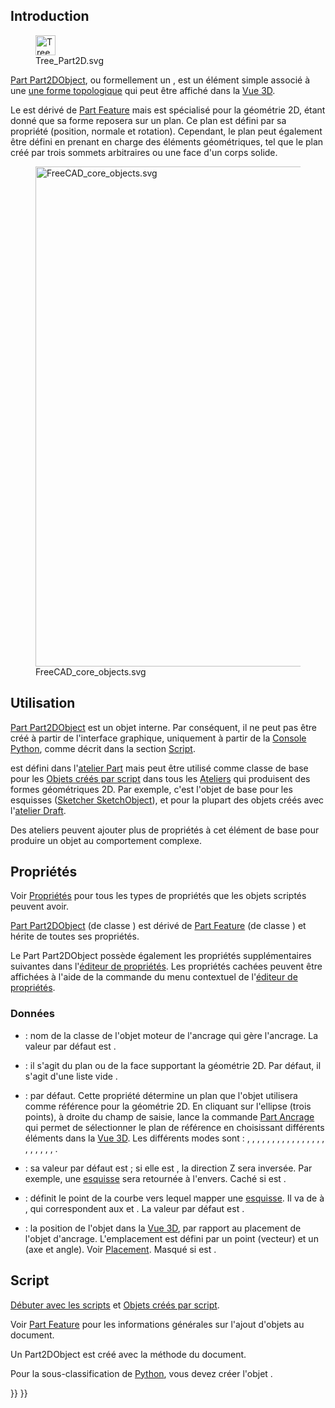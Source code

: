 <languages/>
{{TOCright}}

== Introduction ==

[[File:Tree_Part2D.svg|32px]]

[[Part_Part2DObject/fr|Part Part2DObject]], ou formellement un {{incode|Part::Part2DObject}}, est un élément simple associé à une [[Part_TopoShape/fr|une forme topologique]] qui peut être affiché dans la [[3D_view/fr|Vue 3D]].

Le {{incode|Part::Part2DObject}} est dérivé de [[Part_Feature/fr|Part Feature]] mais est spécialisé pour la géométrie 2D, étant donné que sa forme reposera sur un plan. Ce plan est défini par sa propriété {{PropertyData|Placement}} (position, normale et rotation). Cependant, le plan peut également être défini en prenant en charge des éléments géométriques, tel que le plan créé par trois sommets arbitraires ou une face d'un corps solide.

[[File:FreeCAD_core_objects.svg|800px]]

{{Caption|Diagramme simplifié des relations entre les objets centraux dans Freecad}}

<span id="Usage"></span>
== Utilisation ==

[[Part_Part2DObject/fr|Part Part2DObject]] est un objet interne. Par conséquent, il ne peut pas être créé à partir de l'interface graphique, uniquement à partir de la [[Python_console/fr|Console Python]], comme décrit dans la section [[#Script|Script]].

{{incode|Part::Part2DObject}} est défini dans l'[[Part_Workbench/fr|atelier Part]] mais peut être utilisé comme classe de base pour les [[Scripted_objects/fr|Objets créés par script]] dans tous les [[Workbenches/fr|Ateliers]] qui produisent des formes géométriques 2D. Par exemple, c'est l'objet de base pour les esquisses ([[Sketcher_SketchObject/fr|Sketcher SketchObject]]), et pour la plupart des objets créés avec l'[[Draft_Workbench|atelier Draft]].

Des ateliers peuvent ajouter plus de propriétés à cet élément de base pour produire un objet au comportement complexe.

<span id="Properties"></span>
== Propriétés ==

Voir [[Property/fr|Propriétés]] pour tous les types de propriétés que les objets scriptés peuvent avoir.

[[Part_Part2DObject/fr|Part Part2DObject]] (de classe {{incode|Part::Part2DObject}}) est dérivé de [[Part_Feature/fr|Part Feature]] (de classe {{incode|Part::Feature}}) et hérite de toutes ses propriétés.

Le Part Part2DObject possède également les propriétés supplémentaires suivantes dans l'[[Property_editor/fr|éditeur de propriétés]]. Les propriétés cachées peuvent être affichées à l'aide de la commande {{MenuCommand|Afficher les propriétés cachées}} du menu contextuel de l'[[Property_editor/fr|éditeur de propriétés]].

<span id="Data"></span>
===Données===

{{TitleProperty|Attachment}}

* <div id="Property_Attacher_Type"></div>{{PropertyData|Attacher Type|String|Hidden}} : nom de la classe de l'objet moteur de l'ancrage qui gère l'ancrage. La valeur par défaut est {{incode|Attacher::AttachEnginePlane}}.
* <div id="Property_Support"></div>{{PropertyData|Support|LinkSubList}} : il s'agit du plan ou de la face supportant la géométrie 2D. Par défaut, il s'agit d'une liste vide {{incode|[]}}.
* <div id="Property_Map_Mode"></div>{{PropertyData|Map Mode|Enumeration}} : {{value|Deactivated}} par défaut. Cette propriété détermine un plan que l'objet utilisera comme référence pour la géométrie 2D. En cliquant sur l'ellipse {{KEY|...}} (trois points), à droite du champ de saisie, lance la commande [[Part_EditAttachment/fr|Part Ancrage]] qui permet de sélectionner le plan de référence en choisissant différents éléments dans la [[3D_view/fr|Vue 3D]]. Les différents modes sont : {{value|Deactivated}}, {{value|Translate origin}}, {{value|Object's XY}}, {{value|Object's XZ}}, {{value|Object's YZ}}, {{value|Plane face}}, {{value|Tangent to surface}}, {{value|Normal to edge}}, {{value|Frenet NB}}, {{value|Frenet TN}}, {{value|Frenet TB}}, {{value|Concentric}}, {{value|Revolution section}}, {{value|Plane by 3 points}}, {{value|Normal to 3 points}}, {{value|Folding}}, {{value|Inertia 2-3}}, {{value|Align O-N-X}}, {{value|Align O-N-Y}}, {{value|Align O-X-Y}}, {{value|Align O-X-N}}, {{value|Align O-Y-N}}, {{value|Align O-Y-X}}.
* <div id="Property_Map_Reversed"></div>{{PropertyData|Map Reversed|Bool}} : sa valeur par défaut est {{FALSE}} ; si elle est {{TRUE}}, la direction Z sera inversée. Par exemple, une [[sketch/fr|esquisse]] sera retournée à l'envers. Caché si {{PropertyData|Map Mode}} est {{value|Deactivated}}.
*  <div id="Property_Map_Path"></div>{{PropertyData|Map Path Parameter|Float|Hidden}} : définit le point de la courbe vers lequel mapper une [[sketch/fr|esquisse]]. Il va de {{value|0}} à {{value|1}}, qui correspondent aux {{value|start}} et {{value|end}}. La valeur par défaut est {{value|0}}.
* <div id="Property_Attachment_Offset"></div>{{PropertyData|Attachment Offset|Placement}} : la position de l'objet dans la [[3D_view/fr|Vue 3D]], par rapport au placement de l'objet d'ancrage. L'emplacement est défini par un point {{incode|Base}} (vecteur) et un {{incode|Rotation}} (axe et angle). Voir [[Placement/fr|Placement]]. Masqué si {{PropertyData|Map Mode}} est {{value|Deactivated}}.

<span id="Scripting"></span>
== Script ==

{{Emphasis|Voir aussi :}} [[FreeCAD_Scripting_Basics/fr|Débuter avec les scripts]] et [[Scripted_objects/fr|Objets créés par script]].

Voir [[Part_Feature/fr|Part Feature]] pour les informations générales sur l'ajout d'objets au document.

Un Part2DObject est créé avec la méthode {{incode|addObject()}} du document.

{{Code|code=
import FreeCAD as App

doc = App.newDocument()
obj = App.ActiveDocument.addObject("Part::Part2DObject", "Name")
obj.Label = "Custom label"
}}

Pour la sous-classification de [[Python/fr|Python]], vous devez créer l'objet {{incode|Part::Part2DObjectPython}}.

{{Code|code=
import FreeCAD as App

doc = App.newDocument()
obj = App.ActiveDocument.addObject("Part::Part2DObjectPython", "Name")
obj.Label = "Custom label"
}}


{{Document_objects_navi{{#translation:}}}}
{{Userdocnavi{{#translation:}}}}